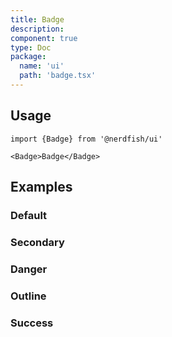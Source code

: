 ```yaml
---
title: Badge
description:
component: true
type: Doc
package:
  name: 'ui'
  path: 'badge.tsx'
---
```


<ComponentExample src="/components/examples/badge/demo.tsx">
  <BadgeDemo />
</ComponentExample>

## Usage

```tsx
import {Badge} from '@nerdfish/ui'
```

```tsx
<Badge>Badge</Badge>
```

## Examples

### Default

<ComponentExample src="/components/examples/badge/demo.tsx">
  <BadgeDemo />
</ComponentExample>

### Secondary

<ComponentExample src="/components/examples/badge/secondary.tsx">
  <BadgeSecondary />
</ComponentExample>

### Danger

<ComponentExample src="/components/examples/badge/danger.tsx">
  <BadgeDanger />
</ComponentExample>

### Outline

<ComponentExample src="/components/examples/badge/outline.tsx">
  <BadgeOutline />
</ComponentExample>

### Success

<ComponentExample src="/components/examples/badge/success.tsx">
  <BadgeSuccess />
</ComponentExample>
